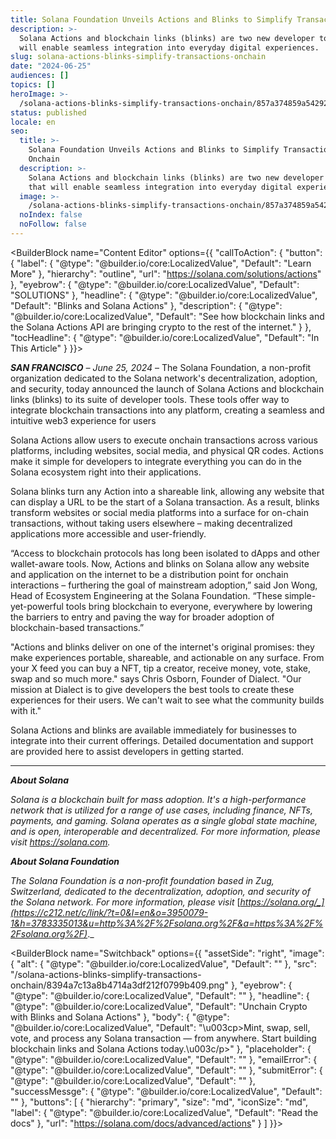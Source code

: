 ```yaml
---
title: Solana Foundation Unveils Actions and Blinks to Simplify Transactions Onchain
description: >-
  Solana Actions and blockchain links (blinks) are two new developer tools that
  will enable seamless integration into everyday digital experiences.
slug: solana-actions-blinks-simplify-transactions-onchain
date: "2024-06-25"
audiences: []
topics: []
heroImage: >-
  /solana-actions-blinks-simplify-transactions-onchain/857a374859a54292b87a3b4f08ff2092.jpg
status: published
locale: en
seo:
  title: >-
    Solana Foundation Unveils Actions and Blinks to Simplify Transactions
    Onchain
  description: >-
    Solana Actions and blockchain links (blinks) are two new developer tools
    that will enable seamless integration into everyday digital experiences.
  image: >-
    /solana-actions-blinks-simplify-transactions-onchain/857a374859a54292b87a3b4f08ff2092.jpg
  noIndex: false
  noFollow: false
---
```


<BuilderBlock name="Content Editor" options={{
  "callToAction": {
    "button": {
      "label": {
        "@type": "@builder.io/core:LocalizedValue",
        "Default": "Learn More"
      },
      "hierarchy": "outline",
      "url": "https://solana.com/solutions/actions"
    },
    "eyebrow": {
      "@type": "@builder.io/core:LocalizedValue",
      "Default": "SOLUTIONS"
    },
    "headline": {
      "@type": "@builder.io/core:LocalizedValue",
      "Default": "Blinks and Solana Actions"
    },
    "description": {
      "@type": "@builder.io/core:LocalizedValue",
      "Default": "See how blockchain links and the Solana Actions API are bringing crypto to the rest of the internet."
    }
  },
  "tocHeadline": {
    "@type": "@builder.io/core:LocalizedValue",
    "Default": "In This Article"
  }
}}>

</BuilderBlock>

**_SAN FRANCISCO_** _– June 25, 2024_ – The Solana Foundation, a non-profit organization dedicated to the Solana network's decentralization, adoption, and security, today announced the launch of Solana Actions and blockchain links (blinks) to its suite of developer tools. These tools offer way to integrate blockchain transactions into any platform, creating a seamless and intuitive web3 experience for users

Solana Actions allow users to execute onchain transactions across various platforms, including websites, social media, and physical QR codes. Actions make it simple for developers to integrate everything you can do in the Solana ecosystem right into their applications.

Solana blinks turn any Action into a shareable link, allowing any website that can display a URL to be the start of a Solana transaction. As a result, blinks transform websites or social media platforms into a surface for on-chain transactions, without taking users elsewhere – making decentralized applications more accessible and user-friendly.

“Access to blockchain protocols has long been isolated to dApps and other wallet-aware tools. Now, Actions and blinks on Solana allow any website and application on the internet to be a distribution point for onchain interactions – furthering the goal of mainstream adoption,” said Jon Wong, Head of Ecosystem Engineering at the Solana Foundation. “These simple-yet-powerful tools bring blockchain to everyone, everywhere by lowering the barriers to entry and paving the way for broader adoption of blockchain-based transactions.”

"Actions and blinks deliver on one of the internet's original promises: they make experiences portable, shareable, and actionable on any surface. From your X feed you can buy a NFT, tip a creator, receive money, vote, stake, swap and so much more." says Chris Osborn, Founder of Dialect. "Our mission at Dialect is to give developers the best tools to create these experiences for their users. We can't wait to see what the community builds with it."

Solana Actions and blinks are available immediately for businesses to integrate into their current offerings. Detailed documentation and support are provided here to assist developers in getting started.

---

**_About Solana_**

_Solana is a blockchain built for mass adoption. It's a high-performance network that is utilized for a range of use cases, including finance, NFTs, payments, and gaming. Solana operates as a single global state machine, and is open, interoperable and decentralized. For more information, please visit_ [_https://solana.com_](https://c212.net/c/link/?t=0&l=en&o=3950079-1&h=1109054100&u=http%3A%2F%2Fsolana.com%2F&a=https%3A%2F%2Fsolana.com)_._

**_About Solana Foundation_**

_The Solana Foundation is a non-profit foundation based in Zug, Switzerland, dedicated to the decentralization, adoption, and security of the Solana network. For more information, please visit_ [_https://solana.org/_](https://c212.net/c/link/?t=0&l=en&o=3950079-1&h=3783335013&u=http%3A%2F%2Fsolana.org%2F&a=https%3A%2F%2Fsolana.org%2F)_._

<BuilderBlock name="Switchback" options={{
  "assetSide": "right",
  "image": {
    "alt": {
      "@type": "@builder.io/core:LocalizedValue",
      "Default": ""
    },
    "src": "/solana-actions-blinks-simplify-transactions-onchain/8394a7c13a8b4714a3df212f0799b409.png"
  },
  "eyebrow": {
    "@type": "@builder.io/core:LocalizedValue",
    "Default": ""
  },
  "headline": {
    "@type": "@builder.io/core:LocalizedValue",
    "Default": "Unchain Crypto with Blinks and Solana Actions"
  },
  "body": {
    "@type": "@builder.io/core:LocalizedValue",
    "Default": "\u003cp>Mint, swap, sell, vote, and process any Solana transaction — from anywhere. Start building blockchain links and Solana Actions today.\u003c/p>"
  },
  "placeholder": {
    "@type": "@builder.io/core:LocalizedValue",
    "Default": ""
  },
  "emailError": {
    "@type": "@builder.io/core:LocalizedValue",
    "Default": ""
  },
  "submitError": {
    "@type": "@builder.io/core:LocalizedValue",
    "Default": ""
  },
  "successMessge": {
    "@type": "@builder.io/core:LocalizedValue",
    "Default": ""
  },
  "buttons": [
    {
      "hierarchy": "primary",
      "size": "md",
      "iconSize": "md",
      "label": {
        "@type": "@builder.io/core:LocalizedValue",
        "Default": "Read the docs"
      },
      "url": "https://solana.com/docs/advanced/actions"
    }
  ]
}}>

</BuilderBlock>
